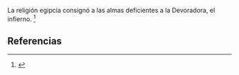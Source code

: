 La religión egipcia consignó a las almas deficientes a la Devoradora, el infierno. <ref name="n0">{{lib|LU|95|2|9}}</ref> 

== Referencias ==

<references/>
